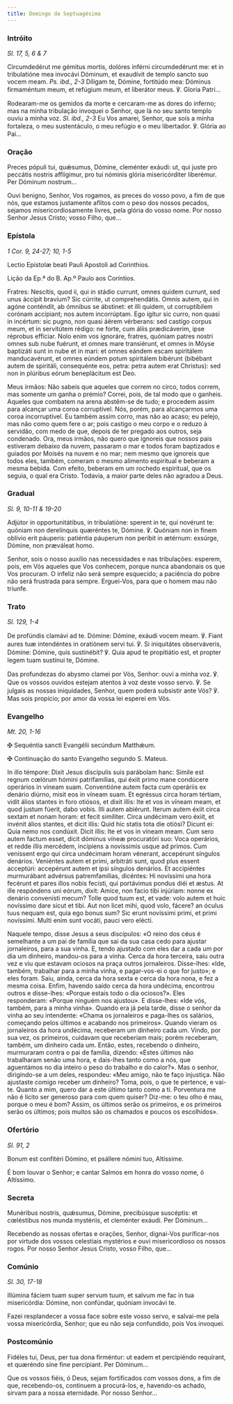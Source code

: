 ```yaml
---
title: Domingo da Septuagésima
---
```


### Intróito

<em>Sl. 17, 5, 6 & 7</em>

<div class="side-by-side not-content">

Circumdedérut me gémitus mortis, dolóres inférni circumdedérunt me: et in tribulatióne mea invocávi Dóminum, et exaudívit de templo sancto suo vocem meam. <em>Ps. ibd., 2-3</em> Díligam te, Dómine, fortitúdo mea: Dóminus firmaméntum meum, et refúgium meum, et liberátor meus. ℣. Gloria Patri...

Rodearam-me os gemidos da morte e cercaram-me as dores do inferno; mas na minha tribulação invoquei o Senhor, que lá no seu santo templo ouviu a minha voz. <em>Sl. ibd., 2-3</em> Eu Vos amarei, Senhor, que sois a minha fortaleza, o meu sustentáculo, o meu refúgio e o meu libertador. ℣. Glória ao Pai...

</div>

### Oração

<div class="side-by-side not-content">

Preces pópuli tui, quǽsumus, Dómine, cleménter exáudi: ut, qui juste pro peccátis nostris afflígimur, pro tui nóminis glória misericórditer liberémur. Per Dóminum nostrum...

Ouvi benigno, Senhor, Vos rogamos, as preces do vosso povo, a fim de que nós, que estamos justamente aflitos com o peso dos nossos pecados, sejamos misericordiosamente livres, pela glória do vosso nome. Por nosso Senhor Jesus Cristo; vosso Filho, que...

</div>

### Epístola

<em>1 Cor. 9, 24-27; 10, 1-5</em>

<div class="side-by-side not-content">

Lectio Epístolæ beati Pauli Apostoli ad Corinthios.

Lição da Ep.ª do B. Ap.º Paulo aos Coríntios.

Fratres: Nescítis, quod ii, qui in stádio currunt, omnes quidem currunt, sed unus áccipit bravíum? Sic cúrrite, ut comprehendátis. Omnis autem, qui in agóne conténdit, ab ómnibus se ábstinet: et illi quidem, ut corruptíbilem corónam accípiant; nos autem incorrúptam. Ego ígitur sic curro, non quasi in incértum: sic pugno, non quasi áërem vérberans: sed castígo corpus meum, et in servitútem rédigo: ne forte, cum áliis prædicáverim, ipse réprobus effíciar. Nolo enim vos ignoráre, fratres, quóniam patres nostri omnes sub nube fuérunt, et omnes mare transiérunt, et omnes in Móyse baptizáti sunt in nube et in mari: et omnes eándem escam spiritálem manducavérunt, et omnes eúndem potum spiritálem bibérunt (bibébant autem de spiritáli, consequénte eos, petra: petra autem erat Christus): sed non in plúribus eórum beneplácitum est Deo.

Meus irmãos: Não sabeis que aqueles que correm no circo, todos correm, mas somente um ganha o prémio? Correi, pois, de tal modo que o ganheis. Aqueles que combatem na arena abstêm-se de tudo; e procedem assim para alcançar uma coroa corruptível. Nós, porém, para alcançarmos uma coroa incorruptível. Eu também assim corro, mas não ao acaso; eu pelejo, mas não como quem fere o ar; pois castigo o meu corpo e o reduzo à servidão, com medo de que, depois de ter pregado aos outros, seja condenado. Ora, meus irmãos, não quero que ignoreis que nossos pais estiveram debaixo da nuvem, passaram o mar e todos foram baptizados e guiados por Moisés na nuvem e no mar; nem mesmo que ignoreis que todos eles, também, comeram o mesmo alimento espiritual e beberam a mesma bebida. Com efeito, beberam em um rochedo espiritual, que os seguia, o qual era Cristo. Todavia, a maior parte deles não agradou a Deus.

</div>

### Gradual

<em>Sl. 9, 10-11 & 19-20</em>

<div class="side-by-side not-content">

Adjútor in opportunitátibus, in tribulatióne: sperent in te, qui novérunt te: quóniam non derelínquis quæréntes te, Dómine. ℣. Quóniam non in finem oblívio erit páuperis: patiéntia páuperum non períbit in ætérnum: exsúrge, Dómine, non præváleat homo.

Senhor, sois o nosso auxílio nas necessidades e nas tribulações: esperem, pois, em Vós aqueles que Vos conhecem, porque nunca abandonais os que Vos procuram. O infeliz não será sempre esquecido; a paciência do pobre não será frustrada para sempre. Erguei-Vos, para que o homem mau não triunfe.

</div>

### Trato

<em>Sl. 129, 1-4</em>

<div class="side-by-side not-content">

De profúndis clamávi ad te. Dómine: Dómine, exáudi vocem meam. ℣. Fiant aures tuæ intendéntes in oratiónem servi tui. ℣. Si iniquitátes observáveris, Dómine: Dómine, quis sustinébit? ℣. Quia apud te propitiátio est, et propter legem tuam sustínui te, Dómine.

Das profundezas do abysmo clamei por Vós, Senhor: ouvi a minha voz. ℣. Que os vossos ouvidos estejam atentos à voz deste vosso servo. ℣. Se julgais as nossas iniquidades, Senhor, quem poderá subsistir ante Vós? ℣. Mas sois propício; por amor da vossa lei esperei em Vós.

</div>

### Evangelho

<em>Mt. 20, 1-16</em>

<div class="side-by-side not-content">

<span class="cross text-red-500">✠</span> Sequéntia sancti Evangélii secúndum Matthǽum.

<span class="cross text-red-500">✠</span> Continuação do santo Evangelho segundo S. Mateus.

In illo témpore: Dixit Jesus discípulis suis parábolam hanc: Simile est regnum cœlórum hómini patrifamílias, qui éxiit primo mane condúcere operários in víneam suam. Conventióne autem facta cum operáriis ex denário diúrno, misit eos in víneam suam. Et egréssus circa horam tértiam, vidit álios stantes in foro otiósos, et dixit illis: Ite et vos in víneam meam, et quod justum fúerit, dabo vobis. Illi autem abiérunt. Iterum autem éxiit circa sextam et nonam horam: et fecit simíliter. Circa undécimam vero éxiit, et invénit álios stantes, et dicit illis: Quid hic statis tota die otiósi? Dicunt ei: Quia nemo nos condúxit. Dicit illis: Ite et vos in víneam meam. Cum sero autem factum esset, dicit dóminus víneæ procuratóri suo: Voca operários, et redde illis mercédem, incípiens a novíssimis usque ad primos. Cum veníssent ergo qui circa undécimam horam vénerant, accepérunt síngulos denários. Veniéntes autem et primi, arbitráti sunt, quod plus essent acceptúri: accepérunt autem et ipsi síngulos denários. Et accipiéntes murmurábant advérsus patremfamílias, dicéntes: Hi novíssimi una hora fecérunt et pares illos nobis fecísti, qui portávimus pondus diéi et æstus. At ille respóndens uni eórum, dixit: Amíce, non facio tibi injúriam: nonne ex denário convenísti mecum? Tolle quod tuum est, et vade: volo autem et huic novíssimo dare sicut et tibi. Aut non licet mihi, quod volo, fácere? an óculus tuus nequam est, quia ego bonus sum? Sic erunt novíssimi primi, et primi novíssimi. Multi enim sunt vocáti, pauci vero elécti.

Naquele tempo, disse Jesus a seus discípulos: «O reino dos céus é semelhante a um pai de família que sai da sua casa cedo para ajustar jornaleiros, para a sua vinha. E, tendo ajustado com eles dar a cada um por dia um dinheiro, mandou-os para a vinha. Cerca da hora terceira, saiu outra vez e viu que estavam ociosos na praça outros jornaleiros. Disse-lhes: «Ide, também, trabalhar para a minha vinha, e pagar-vos-ei o que for justo»; e eles foram. Saiu, ainda, cerca da hora sexta e cerca da hora nona, e fez a mesma coisa. Enfim, havendo saído cerca da hora undécima, encontrou outros e disse-lhes: «Porque estais todo o dia ociosos?». Eles responderam: «Porque ninguém nos ajustou». E disse-lhes: «Ide vós, também, para a minha vinha». Quando era já pela tarde, disse o senhor da vinha ao seu intendente: «Chama os jornaleiros e paga-lhes os salários, começando pelos últimos e acabando nos primeiros». Quando vieram os jornaleiros da hora undécima, receberam um dinheiro cada um. Vindo, por sua vez, os primeiros, cuidavam que receberiam mais; porém receberam, também, um dinheiro cada um. Então, estes, recebendo o dinheiro, murmuraram contra o pai de família, dizendo: «Estes últimos não trabalharam senão uma hora, e dais-lhes tanto como a nós, que aguentámos no dia inteiro o peso do trabalho e do calor?». Mas o senhor, dirigindo-se a um deles, respondeu: «Meu amigo, não te faço injustiça. Não ajustaste comigo receber um dinheiro? Toma, pois, o que te pertence, e vai-te. Quanto a mim, quero dar a este último tanto como a ti. Porventura me não é lícito ser generoso para com quem quiser? Diz-me: o teu olho é mau, porque o meu é bom? Assim, os últimos serão os primeiros, e os primeiros serão os últimos; pois muitos são os chamados e poucos os escolhidos».

</div>

### Ofertório

<em>Sl. 91, 2</em>

<div class="side-by-side not-content">

Bonum est confitéri Dómino, et psállere nómini tuo, Altíssime.

É bom louvar o Senhor; e cantar Salmos em honra do vosso nome, ó Altíssimo.

</div>

### Secreta

<div class="side-by-side not-content">

Munéribus nostris, quǽsumus, Dómine, precibúsque suscéptis: et cœléstibus nos munda mystériis, et cleménter exáudi. Per Dóminum...

Recebendo as nossas ofertas e orações, Senhor, dignai-Vos purificar-nos por virtude dos vossos celestiais mystérios e ouvi misericordioso os nossos rogos. Por nosso Senhor Jesus Cristo, vosso Filho, que...

</div>

### Comúnio

<em>Sl. 30, 17-18</em>

<div class="side-by-side not-content">

Illúmina fáciem tuam super servum tuum, et salvum me fac in tua misericórdia: Dómine, non confúndar, quóniam invocávi te.

Fazei resplandecer a vossa face sobre este vosso servo, e salvai-me pela vossa misericórdia, Senhor; que eu não seja confundido, pois Vos invoquei.

</div>

### Postcomúnio

<div class="side-by-side not-content">

Fidéles tui, Deus, per tua dona firméntur: ut eadem et percipiéndo requírant, et quæréndo sine fine percípiant. Per Dóminum...

Que os vossos fiéis, ó Deus, sejam fortificados com vossos dons, a fim de que, recebendo-os, continuem a procurá-los, e, havendo-os achado, sirvam para a nossa eternidade. Por nosso Senhor...

</div>
